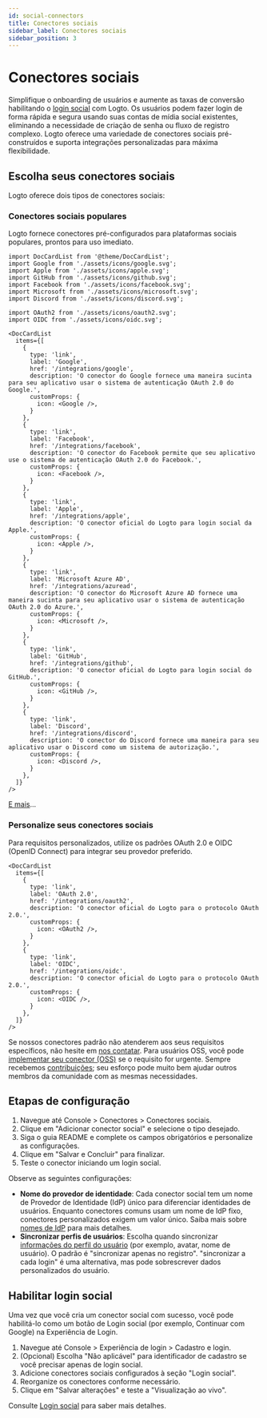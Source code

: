 ```yaml
---
id: social-connectors
title: Conectores sociais
sidebar_label: Conectores sociais
sidebar_position: 3
---
```


# Conectores sociais

Simplifique o onboarding de usuários e aumente as taxas de conversão habilitando o [login social](/end-user-flows/sign-up-and-sign-in/social-sign-in) com Logto. Os usuários podem fazer login de forma rápida e segura usando suas contas de mídia social existentes, eliminando a necessidade de criação de senha ou fluxo de registro complexo. Logto oferece uma variedade de conectores sociais pré-construídos e suporta integrações personalizadas para máxima flexibilidade.

## Escolha seus conectores sociais

Logto oferece dois tipos de conectores sociais:

### Conectores sociais populares

Logto fornece conectores pré-configurados para plataformas sociais populares, prontos para uso imediato.

```mdx-code-block
import DocCardList from '@theme/DocCardList';
import Google from './assets/icons/google.svg';
import Apple from './assets/icons/apple.svg';
import GitHub from './assets/icons/github.svg';
import Facebook from './assets/icons/facebook.svg';
import Microsoft from './assets/icons/microsoft.svg';
import Discord from './assets/icons/discord.svg';

import OAuth2 from './assets/icons/oauth2.svg';
import OIDC from './assets/icons/oidc.svg';

<DocCardList
  items={[
    {
      type: 'link',
      label: 'Google',
      href: '/integrations/google',
      description: 'O conector do Google fornece uma maneira sucinta para seu aplicativo usar o sistema de autenticação OAuth 2.0 do Google.',
      customProps: {
        icon: <Google />,
      }
    },
    {
      type: 'link',
      label: 'Facebook',
      href: '/integrations/facebook',
      description: 'O conector do Facebook permite que seu aplicativo use o sistema de autenticação OAuth 2.0 do Facebook.',
      customProps: {
        icon: <Facebook />,
      }
    },
    {
      type: 'link',
      label: 'Apple',
      href: '/integrations/apple',
      description: 'O conector oficial do Logto para login social da Apple.',
      customProps: {
        icon: <Apple />,
      }
    },
    {
      type: 'link',
      label: 'Microsoft Azure AD',
      href: '/integrations/azuread',
      description: 'O conector do Microsoft Azure AD fornece uma maneira sucinta para seu aplicativo usar o sistema de autenticação OAuth 2.0 do Azure.',
      customProps: {
        icon: <Microsoft />,
      }
    },
    {
      type: 'link',
      label: 'GitHub',
      href: '/integrations/github',
      description: 'O conector oficial do Logto para login social do GitHub.',
      customProps: {
        icon: <GitHub />,
      }
    },
    {
      type: 'link',
      label: 'Discord',
      href: '/integrations/discord',
      description: 'O conector do Discord fornece uma maneira para seu aplicativo usar o Discord como um sistema de autorização.',
      customProps: {
        icon: <Discord />,
      }
    },
  ]}
/>
```

[E mais](/integrations)...

### Personalize seus conectores sociais

Para requisitos personalizados, utilize os padrões OAuth 2.0 e OIDC (OpenID Connect) para integrar seu provedor preferido.

```mdx-code-block
<DocCardList
  items={[
    {
      type: 'link',
      label: 'OAuth 2.0',
      href: '/integrations/oauth2',
      description: 'O conector oficial do Logto para o protocolo OAuth 2.0.',
      customProps: {
        icon: <OAuth2 />,
      }
    },
    {
      type: 'link',
      label: 'OIDC',
      href: '/integrations/oidc',
      description: 'O conector oficial do Logto para o protocolo OAuth 2.0.',
      customProps: {
        icon: <OIDC />,
      }
    },
  ]}
/>
```

Se nossos conectores padrão não atenderem aos seus requisitos específicos, não hesite em [nos contatar](https://logto.productlane.com/roadmap). Para usuários OSS, você pode [implementar seu conector (OSS)](/logto-oss/develop-your-connector/implement-connectors#build-a-social-connector) se o requisito for urgente. Sempre recebemos [contribuições](/logto-oss/contribution); seu esforço pode muito bem ajudar outros membros da comunidade com as mesmas necessidades.

## Etapas de configuração

1. Navegue até <CloudLink to="/connectors/social">Console > Conectores > Conectores sociais</CloudLink>.
2. Clique em "Adicionar conector social" e selecione o tipo desejado.
3. Siga o guia README e complete os campos obrigatórios e personalize as configurações.
4. Clique em "Salvar e Concluir" para finalizar.
5. Teste o conector iniciando um login social.

Observe as seguintes configurações:

- **Nome do provedor de identidade**: Cada conector social tem um nome de Provedor de Identidade (IdP) único para diferenciar identidades de usuários. Enquanto conectores comuns usam um nome de IdP fixo, conectores personalizados exigem um valor único. Saiba mais sobre [nomes de IdP](/connectors/connector-data-structure#target-identity-provider-name) para mais detalhes.
- **Sincronizar perfis de usuários**: Escolha quando sincronizar [informações do perfil do usuário](/user-management/user-data#social-identities) (por exemplo, avatar, nome de usuário). O padrão é "sincronizar apenas no registro". "sincronizar a cada login" é uma alternativa, mas pode sobrescrever dados personalizados do usuário.

## Habilitar login social

Uma vez que você cria um conector social com sucesso, você pode habilitá-lo como um botão de Login social (por exemplo, Continuar com Google) na Experiência de Login.

1. Navegue até <CloudLink to="/sign-in-experience/sign-up-and-sign-in">Console > Experiência de login > Cadastro e login</CloudLink>.
2. (Opcional) Escolha "Não aplicável" para identificador de cadastro se você precisar apenas de login social.
3. Adicione conectores sociais configurados à seção "Login social".
4. Reorganize os conectores conforme necessário.
5. Clique em "Salvar alterações" e teste a "Visualização ao vivo".

Consulte [Login social](/end-user-flows/sign-up-and-sign-in/social-sign-in) para saber mais detalhes.
